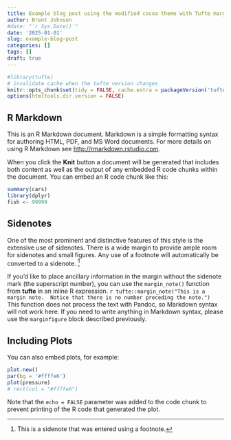 ```yaml
---
title: Example blog post using the modified cocoa theme with Tufte margin notes
author: Brent Johnson
#date: "`r Sys.Date()`"
date: '2025-01-01'
slug: example-blog-post
categories: []
tags: []
draft: true
---
```

<style type="text/css">


/* Tufte CSS styles */
/* Sidenotes, margin notes, figures, captions */

.sidenote, .marginnote { 
                         float: right;
                         clear: right;
                         margin-right: -60%;
                         margin-left: 0%;
                         width: 50%;
                         margin-top: 0;
                         margin-bottom: 0;
                         font-size: 1.0rem;
                         line-height: 1.3;
                         vertical-align: baseline;
                         position: relative; }

</style>


```r
#library(tufte)
# invalidate cache when the tufte version changes
knitr::opts_chunk$set(tidy = FALSE, cache.extra = packageVersion('tufte'))
options(htmltools.dir.version = FALSE)
```


## R Markdown

This is an R Markdown document. Markdown is a simple formatting syntax for authoring HTML, PDF, and MS Word documents. For more details on using R Markdown see <http://rmarkdown.rstudio.com>.

When you click the **Knit** button a document will be generated that includes both content as well as the output of any embedded R code chunks within the document. You can embed an R code chunk like this:

```r
summary(cars)
library(dplyr)
fish <- 99999
```

## Sidenotes

One of the most prominent and distinctive features of this style is the extensive use of sidenotes. There is a wide margin to provide ample room for sidenotes and small figures. Any use of a footnote will automatically be converted to a sidenote. ^[This is a sidenote that was entered using a footnote.] 

If you'd like to place ancillary information in the margin without the sidenote mark (the superscript number), you can use the `margin_note()` function from **tufte** in an inline R expression. `r tufte::margin_note("This is a margin note.  Notice that there is no number preceding the note.")` This function does not process the text with Pandoc, so Markdown syntax will not work here. If you need to write anything in Markdown syntax, please use the `marginfigure` block described previously.

## Including Plots

You can also embed plots, for example:

```r
plot.new()
par(bg = '#ffffe6')
plot(pressure)
# rect(col = "#ffffe6")
```

Note that the `echo = FALSE` parameter was added to the code chunk to prevent printing of the R code that generated the plot.


